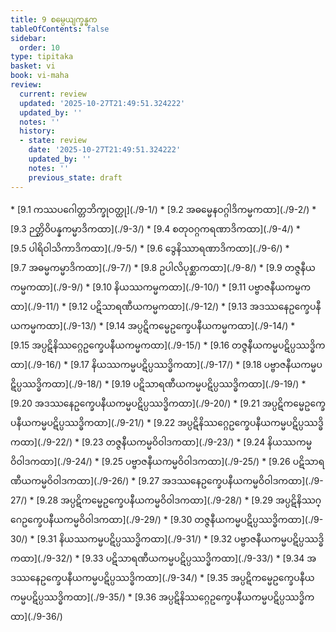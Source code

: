 ```yaml
---
title: 9 စမ္ပေယျက္ခန္ဓက
tableOfContents: false
sidebar:
  order: 10
type: tipitaka
basket: vi
book: vi-maha
review:
  current: review
  updated: '2025-10-27T21:49:51.324222'
  updated_by: ''
  notes: ''
  history:
  - state: review
    date: '2025-10-27T21:49:51.324222'
    updated_by: ''
    notes: ''
    previous_state: draft
---
```



<ReviewStatus review={frontmatter.review} showDetails={true} />

<HypothesisAnnotation frontmatter={frontmatter} />

<DynamicBreadcrumb />



<TableOfContents book="vi-maha" section="9">
* [9.1 ကဿပဂေါတ္တဘိက္ခုဝတ္ထု](./9-1/)
* [9.2 အဓမ္မေနဝဂ္ဂါဒိကမ္မကထာ](./9-2/)
* [9.3 ဉတ္တိဝိပန္နကမ္မာဒိကထာ](./9-3/)
* [9.4 စတုဝဂ္ဂကရဏာဒိကထာ](./9-4/)
* [9.5 ပါရိဝါသိကာဒိကထာ](./9-5/)
* [9.6 ဒွေနိဿာရဏာဒိကထာ](./9-6/)
* [9.7 အဓမ္မကမ္မာဒိကထာ](./9-7/)
* [9.8 ဥပါလိပုစ္ဆာကထာ](./9-8/)
* [9.9 တဇ္ဇနီယကမ္မကထာ](./9-9/)
* [9.10 နိယဿကမ္မကထာ](./9-10/)
* [9.11 ပဗ္ဗာဇနီယကမ္မကထာ](./9-11/)
* [9.12 ပဋိသာရဏီယကမ္မကထာ](./9-12/)
* [9.13 အဒဿနေဥက္ခေပနီယကမ္မကထာ](./9-13/)
* [9.14 အပ္ပဋိကမ္မေဥက္ခေပနီယကမ္မကထာ](./9-14/)
* [9.15 အပ္ပဋိနိဿဂ္ဂေဥက္ခေပနီယကမ္မကထာ](./9-15/)
* [9.16 တဇ္ဇနီယကမ္မပဋိပ္ပဿဒ္ဓိကထာ](./9-16/)
* [9.17 နိယဿကမ္မပဋိပ္ပဿဒ္ဓိကထာ](./9-17/)
* [9.18 ပဗ္ဗာဇနီယကမ္မပဋိပ္ပဿဒ္ဓိကထာ](./9-18/)
* [9.19 ပဋိသာရဏီယကမ္မပဋိပ္ပဿဒ္ဓိကထာ](./9-19/)
* [9.20 အဒဿနေဥက္ခေပနီယကမ္မပဋိပ္ပဿဒ္ဓိကထာ](./9-20/)
* [9.21 အပ္ပဋိကမ္မေဥက္ခေပနီယကမ္မပဋိပ္ပဿဒ္ဓိကထာ](./9-21/)
* [9.22 အပ္ပဋိနိဿဂ္ဂေဥက္ခေပနီယကမ္မပဋိပ္ပဿဒ္ဓိကထာ](./9-22/)
* [9.23 တဇ္ဇနီယကမ္မဝိဝါဒကထာ](./9-23/)
* [9.24 နိယဿကမ္မဝိဝါဒကထာ](./9-24/)
* [9.25 ပဗ္ဗာဇနီယကမ္မဝိဝါဒကထာ](./9-25/)
* [9.26 ပဋိသာရဏီယကမ္မဝိဝါဒကထာ](./9-26/)
* [9.27 အဒဿနေဥက္ခေပနီယကမ္မဝိဝါဒကထာ](./9-27/)
* [9.28 အပ္ပဋိကမ္မေဥက္ခေပနီယကမ္မဝိဝါဒကထာ](./9-28/)
* [9.29 အပ္ပဋိနိဿဂ္ဂေဥက္ခေပနီယကမ္မဝိဝါဒကထာ](./9-29/)
* [9.30 တဇ္ဇနီယကမ္မပဋိပ္ပဿဒ္ဓိကထာ](./9-30/)
* [9.31 နိယဿကမ္မပဋိပ္ပဿဒ္ဓိကထာ](./9-31/)
* [9.32 ပဗ္ဗာဇနီယကမ္မပဋိပ္ပဿဒ္ဓိကထာ](./9-32/)
* [9.33 ပဋိသာရဏီယကမ္မပဋိပ္ပဿဒ္ဓိကထာ](./9-33/)
* [9.34 အဒဿနေဥက္ခေပနီယကမ္မပဋိပ္ပဿဒ္ဓိကထာ](./9-34/)
* [9.35 အပ္ပဋိကမ္မေဥက္ခေပနီယကမ္မပဋိပ္ပဿဒ္ဓိကထာ](./9-35/)
* [9.36 အပ္ပဋိနိဿဂ္ဂေဥက္ခေပနီယကမ္မပဋိပ္ပဿဒ္ဓိကထာ](./9-36/)
</TableOfContents>